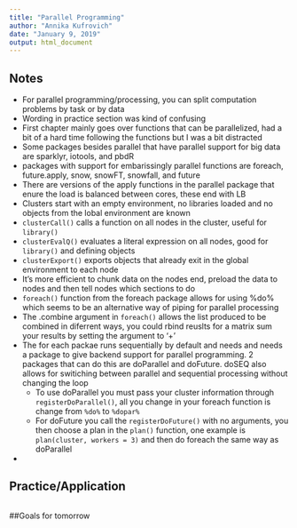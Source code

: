```yaml
---
title: "Parallel Programming"
author: "Annika Kufrovich"
date: "January 9, 2019"
output: html_document
---
```



## Notes
* For parallel programming/processing, you can split computation problems by task or by data 
* Wording in practice section was kind of confusing 
* First chapter mainly goes over functions that can be parallelized, had a bit of a hard time following the functions but I was a bit distracted
* Some packages besides parallel that have parallel support for big data are sparklyr, iotools, and pbdR 
* packages with support for embarissingly parallel functions are foreach, future.apply, snow, snowFT, snowfall, and future
* There are versions of the apply functions in the parallel package that enure the load is balanced between cores, these end with LB 
* Clusters start with an empty environment, no libraries loaded and no objects from the lobal environment are known 
* `clusterCall()` calls a function on all nodes in the cluster, useful for `library()`
* `clusterEvalQ()` evaluates a literal expression on all nodes, good for `library()` and defining objects 
* `clusterExport()` exports objects that already exit in the global environment to each node 
* It's more efficient to chunk data on the nodes end, preload the data to nodes and then tell nodes which sections to do 
* `foreach()` function from the foreach package allows for using %do% which seems to be an alternative way of piping for parallel processing 
* The .combine argument in `foreach()` allows the list produced to be combined in diferrent ways, you could rbind reuslts for a matrix sum your results by setting the argument to '+' 
* The for each packae runs sequentially by default and needs and needs a package to give backend support for parallel programming. 2 packages that can do this are doParallel and doFuture. doSEQ also allows for switiching between parallel and sequential processing without changing the loop 
    + To use doParallel you must pass your cluster information through `registerDoParallel()`, all you change in your foreach function is change from `%do%` to `%dopar%` 
    + For doFuture you call the `registerDoFuture()` with no arguments, you then choose a plan in the `plan()` function, one example is `plan(cluster, workers = 3)` and then do foreach the same way as doParallel 
* 




## Practice/Application

```r

```


##Goals for tomorrow

